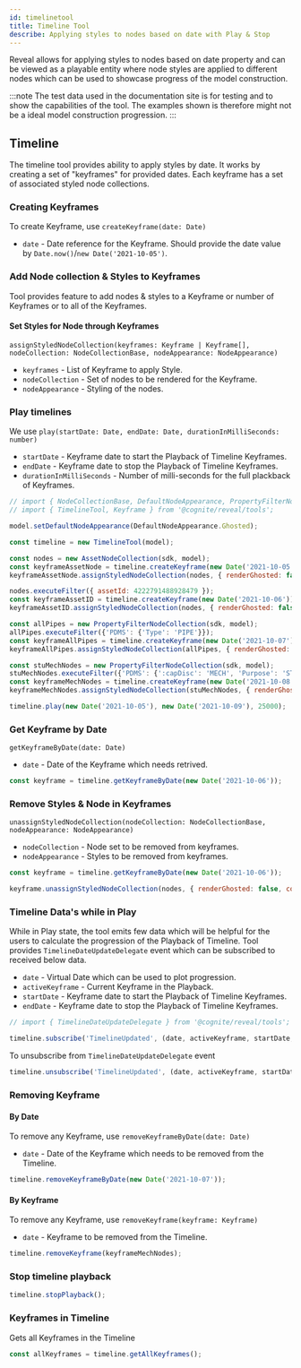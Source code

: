 ```yaml
---
id: timelinetool
title: Timeline Tool
describe: Applying styles to nodes based on date with Play & Stop
---
```



Reveal allows for applying styles to nodes based on date property and can be viewed as a playable entity
where node styles are applied to different nodes which can be used to showcase progress of the model construction.


:::note
The test data used in the documentation site is for testing and to show the capabilities of the tool.
The examples shown is therefore might not be a ideal model construction progression.
:::

<DemoWrapper name="Cognite3DViewerDemo" />

## Timeline

The timeline tool provides ability to apply styles by date. It works by creating a set of "keyframes"  for provided dates.
Each keyframe has a set of associated styled node collections.

### Creating Keyframes
To create Keyframe, use `createKeyframe(date: Date)`
- `date` - Date reference for the Keyframe. Should provide the date value by `Date.now()`/`new Date('2021-10-05')`.

### Add Node collection & Styles to Keyframes
Tool provides feature to add nodes & styles to a Keyframe or number of Keyframes or to all of the Keyframes.

#### Set Styles for Node through Keyframes
`assignStyledNodeCollection(keyframes: Keyframe | Keyframe[], nodeCollection: NodeCollectionBase, nodeAppearance: NodeAppearance)`
- `keyframes` - List of Keyframe to apply Style.
- `nodeCollection` - Set of nodes to be rendered for the Keyframe.
- `nodeAppearance` - Styling of the nodes.

### Play timelines
We use `play(startDate: Date, endDate: Date, durationInMilliSeconds: number)`
- `startDate` - Keyframe date to start the Playback of Timeline Keyframes.
- `endDate` - Keyframe date to stop the Playback of Timeline Keyframes.
- `durationInMilliSeconds` - Number of milli-seconds for the full plackback of Keyframes.

```js runnable
// import { NodeCollectionBase, DefaultNodeAppearance, PropertyFilterNodeCollection } from '@cognite/reveal';
// import { TimelineTool, Keyframe } from '@cognite/reveal/tools';

model.setDefaultNodeAppearance(DefaultNodeAppearance.Ghosted);

const timeline = new TimelineTool(model);

const nodes = new AssetNodeCollection(sdk, model);
const keyframeAssetNode = timeline.createKeyframe(new Date('2021-10-05'));
keyframeAssetNode.assignStyledNodeCollection(nodes, { renderGhosted: false, outlineColor: NodeOutlineColor.Cyan });

nodes.executeFilter({ assetId: 4222791488928479 });
const keyframeAssetID = timeline.createKeyframe(new Date('2021-10-06'));
keyframeAssetID.assignStyledNodeCollection(nodes, { renderGhosted: false, outlineColor: NodeOutlineColor.Orange });

const allPipes = new PropertyFilterNodeCollection(sdk, model);
allPipes.executeFilter({'PDMS': {'Type': 'PIPE'}});
const keyframeAllPipes = timeline.createKeyframe(new Date('2021-10-07'));
keyframeAllPipes.assignStyledNodeCollection(allPipes, { renderGhosted: false, color: [40, 200, 20] });

const stuMechNodes = new PropertyFilterNodeCollection(sdk, model);
stuMechNodes.executeFilter({'PDMS': {':capDisc': 'MECH', 'Purpose': 'STU' }});
const keyframeMechNodes = timeline.createKeyframe(new Date('2021-10-08'));
keyframeMechNodes.assignStyledNodeCollection(stuMechNodes, { renderGhosted: false, color: [80, 100, 120] });

timeline.play(new Date('2021-10-05'), new Date('2021-10-09'), 25000);
```

### Get Keyframe by Date
`getKeyframeByDate(date: Date)`
- `date` - Date of the Keyframe which needs retrived.

```jsx
const keyframe = timeline.getKeyframeByDate(new Date('2021-10-06'));
```

### Remove Styles & Node in Keyframes
`unassignStyledNodeCollection(nodeCollection: NodeCollectionBase, nodeAppearance: NodeAppearance)`
- `nodeCollection` - Node set to be removed from keyframes.
- `nodeAppearance` - Styles to be removed from keyframes.

```js runnable
const keyframe = timeline.getKeyframeByDate(new Date('2021-10-06'));

keyframe.unassignStyledNodeCollection(nodes, { renderGhosted: false, color: [150, 200, 120] })
```

### Timeline Data's while in Play
While in Play state, the tool emits few data which will be helpful for the users to calculate the progression of the Playback of Timeline.
Tool provides `TimelineDateUpdateDelegate` event which can be subscribed to received below data.
- `date` - Virtual Date which can be used to plot progression.
- `activeKeyframe` - Current Keyframe in the Playback.
- `startDate` - Keyframe date to start the Playback of Timeline Keyframes.
- `endDate` - Keyframe date to stop the Playback of Timeline Keyframes.

```jsx
// import { TimelineDateUpdateDelegate } from '@cognite/reveal/tools';

timeline.subscribe('TimelineUpdated', (date, activeKeyframe, startDate, endDate) => {});
```

To unsubscribe from `TimelineDateUpdateDelegate` event

```jsx
timeline.unsubscribe('TimelineUpdated', (date, activeKeyframe, startDate, endDate) => {});
```

### Removing Keyframe
#### By Date
To remove any Keyframe, use `removeKeyframeByDate(date: Date)`
- `date` - Date of the Keyframe which needs to be removed from the Timeline.

```js runnable
timeline.removeKeyframeByDate(new Date('2021-10-07'));
```
#### By Keyframe
To remove any Keyframe, use `removeKeyframe(keyframe: Keyframe)`
- `date` - Keyframe to be removed from the Timeline.

```js runnable
timeline.removeKeyframe(keyframeMechNodes);
```

### Stop timeline playback

```js runnable
timeline.stopPlayback();
```

### Keyframes in Timeline
Gets all Keyframes in the Timeline

```jsx
const allKeyframes = timeline.getAllKeyframes();
```
